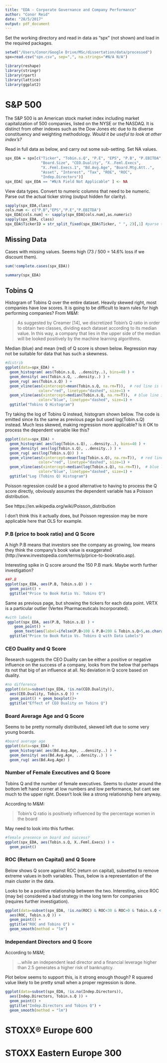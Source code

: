 ```yaml
---
title: "EDA - Corporate Governance and Company Performance"
author: "Conor Reid"
date: "28/5/2017"
output: pdf_document
---
```

Set the working directory and read in data as "spx" (not shown) and load in the required packages. 
```r
setwd("/Users/Conor/Google Drive/MSc/dissertation/data/processed")
spx=read.csv("spx.csv", sep=",", na.strings="#N/A N/A") 
``` 
```r
library(reshape)
library(stringr)
library(rpart)
library(lattice)
library(ggplot2)
```


# S&P 500
The S&P 500 is an American stock market index including market capitalization of 500 companies, listed on the NYSE or the NASDAQ. It is distinct from other indexes such as the Dow Jones etc due to its diverse constituency and weighting methodology.
*Would it be useful to look at other index's?*

Read in full data as below, and carry out some sub-setting. Set NA values. 
```r
spx_EDA = spx[c("Ticker", "Tobin.s.Q", "P.E", "EPS", "P.B", "P.EBITDA", 
                "Board.Size", "CEO.Duality", "X..Feml.Execs", 
                "X..Feml.Execs.1", "Bd.Avg.Age", "Board.Mtg.Att..", 
                "Asset", "Interest", "Tax", "ROE", "ROC",
                "Indep.Directors")]
spx_EDA[ spx_EDA == "#N/A Field Not Applicable" ] <- NA
```

View data types. Convert to numeric columns that need to be numeric. Parse out the actual ticker string (output hidden for clarity).
```r
sapply(spx_EDA,class)
cols.num <- c("P.B","EPS","P.E","P.EBITDA")
spx_EDA[cols.num] <- sapply(spx_EDA[cols.num],as.numeric)
sapply(spx_EDA, class)
spx_EDA$TickerID = str_split_fixed(spx_EDA$Ticker, " ", 2)[,1] #parse the ticker itself
```
\newpage
## Missing Data
Cases with missing values. Seems high (73 / 500 = 14.6% loss if we discount them). 
```r
sum(!complete.cases(spx_EDA))
```
```r
summary(spx_EDA)
```



\newpage
## Tobins Q
Histogram of Tobins Q over the entire dataset. Heavily skewed right, most companies have low scores. It is going to be difficult to learn rules for high performing companies? 
From M&M:

> As suggested by Creamer [14], we discretized Tobin’s Q ratio in order to obtain two classes, dividing each dataset according to its median value. In this way, a company that lies in the upper side of the median will be looked positively by the machine learning algorithms.

Median (blue) and mean (red) of Q score is shown below. Regression may not be suitable for data that has such a skewness. 
```r
#distrib
ggplot(data=spx_EDA) +
  geom_histogram( aes(Tobin.s.Q, ..density..), bins=40 ) +
  geom_density( aes(Tobin.s.Q, ..density..) ) +
  geom_rug( aes(Tobin.s.Q) ) +
  geom_vline(aes(xintercept=mean(Tobin.s.Q, na.rm=T)),  # red line is the mean
               color="red", linetype="dashed", size=1) +
  geom_vline(aes(xintercept=median(Tobin.s.Q, na.rm=T)),  # blue line is the median
               color="blue", linetype="dashed", size=1) +
  ggtitle("Tobins Q Histogram")
```

\newpage
Try taking the log of Tobins Q instead, histogram shown below. The code is emitted since its the same as previous page but used log(Tobin.s.Q) instead. Much less skewed, making regression more applicable? Is it OK to process the dependent variable like this?
```r
ggplot(data=spx_EDA) +
  geom_histogram( aes(log(Tobin.s.Q), ..density..), bins=40 ) +
  geom_density( aes(log(Tobin.s.Q), ..density..) ) +
  geom_rug( aes(log(Tobin.s.Q)) ) +
  geom_vline(aes(xintercept=mean(log(Tobin.s.Q), na.rm=T)),  # red line is the mean
               color="red", linetype="dashed", size=1) +
  geom_vline(aes(xintercept=median(log(Tobin.s.Q), na.rm=T)),  # blue line is the median
               color="blue", linetype="dashed", size=1) +
  ggtitle("Log (Tobins Q) Histogram")
```
Poisson regression could be a good alternative to having to process the Q score directly, obviously assumes the dependent variable has a Poisson distribution.

See https://en.wikipedia.org/wiki/Poisson_distribution 

I don't think this it actually does, but Poisson regression may be more applicable here that OLS for example.
\newpage

### P.B (price to book ratio) and Q Score
A high P.B means that investors see the company as growing, low means they think the company's book value is exaggerated (http://www.investopedia.com/terms/p/price-to-bookratio.asp).

Interesting spike in Q score around the 150 P.B mark. Maybe worth further investigation?
```r
##P.B
ggplot(spx_EDA, aes(P.B, Tobin.s.Q) ) +
  geom_point() +
  ggtitle("Price to Book Ratio Vs. Tobins Q")
```

\newpage
Same as previous page, but showing the tickers for each data point. VRTX is a particular outlier (Vertex Pharmaceuticals Incorporated). 
```r
#with labels
 ggplot(spx_EDA, aes(P.B, Tobin.s.Q) ) +
    geom_point() +
    geom_text(aes(label=ifelse(P.B>100 & P.B<200 & Tobin.s.Q>5,as.character(TickerID),'')),hjust=1.2, vjust=1)+
  ggtitle("Price to Book Ratio Vs. Tobins Q with Data Labels")
```

\newpage
### CEO Duality and Q Score
Research suggests the CEO Duality can be either a positive or negative influence on the success of a company, looks from the below that perhaps its not that big of an influence at all. No deviation in Q score based on duality.

```r
#no difference
ggplot(data=subset(spx_EDA, !is.na(CEO.Duality)),
  aes(CEO.Duality, Tobin.s.Q )) +
  geom_point() + geom_boxplot()+
  ggtitle("Effect of CEO Duality on Tobins Q")
```

\newpage
### Board Average Age and Q Score
Seems to be pretty normally distributed, skewed left due to some very young boards. 
```r
#board average age
ggplot(data=spx_EDA) +
  geom_histogram( aes(Bd.Avg.Age, ..density..) ) +
  geom_density( aes(Bd.Avg.Age, ..density..) ) +
  geom_rug( aes(Bd.Avg.Age) )
```

\newpage
### Number of Female Executives and Q Score
Tobins Q and the number of female executives. Seems to cluster around the bottom left hand corner at low numbers and low performance, but cant see much to the upper right. Doesn't look like a strong relationship here anyway.

According to M&M:

> Tobin’s Q ratio is positively influenced by the percentage women in the board

May need to look into this further.
```r
#female presence on board and success?
ggplot(spx_EDA, aes(Tobin.s.Q, X..Feml.Execs) ) +
  geom_point()
```


\newpage
### ROC (Return on Capital) and Q Score
Below shows Q score against ROC (return on capital), subsetted to remove extreme values in both variables. Thus, below is a representation of the main cluster in the data. 

Looks to be a positive relationship between the two. Interesting, since ROC (may be) considered a bad strategy in the long term for companies (requires further investigation).

```r
ggplot(data=subset(spx_EDA, !is.na(ROC) & ROC<30 & ROC>0 & Tobin.s.Q < 5),
  aes(ROC, Tobin.s.Q )) +
  geom_point() +
  ggtitle("ROC and Tobins Q") +
  geom_smooth(method = "lm") 
```


\newpage
### Independant Directors and Q Score
According to M&M;

> ...while an independent lead director and a financial leverage higher than 2.5 generates a higher risk of bankruptcy.

Plot below seems to support this, is it strong enough though? R squared value likely to be pretty small when a proper regression is done. 

```r
ggplot(data=subset(spx_EDA, !is.na(Indep.Directors)),
  aes(Indep.Directors, Tobin.s.Q )) +
  geom_point() +
  ggtitle("Indep.Directors and Tobins Q") +
  geom_smooth(method = "lm")
```




\newpage
# STOXX® Europe 600

# STOXX Eastern Europe 300


